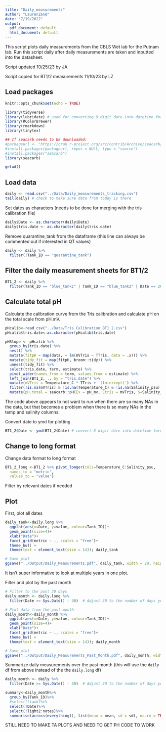 ```yaml
---
title: "Daily_measurements"
author: "LaurenZane"
date: "7/19/2022"
output:
  pdf_document: default
  html_document: default
---
```


This script plots daily measurements from the CBLS Wet lab for the Putnam lab. Run this script daily after daily measurements are taken and inputted into the datasheet. 

Script updated 10/25/23 by JA. 

Script copied for BT1/2 measurements 11/10/23 by LZ

## Load packages 
```r
knitr::opts_chunk$set(echo = TRUE)

library(tidyverse)
library(lubridate) # used for converting 8 digit date into datetime format for R
library(RColorBrewer)
library(rmarkdown)
library(tinytex)

## If seacarb needs to be downloaded:
#packageurl <- "https://cran.r-project.org/src/contrib/Archive/seacarb/seacarb_3.2.tar.gz"
#install.packages(packageurl, repos = NULL, type = "source")
#install.packages("seacarb")
library(seacarb) 

getwd()
```

## Load data 
```r
daily <- read.csv("../Data/Daily_measurements_tracking.csv")
tail(daily) # check to make sure data from today is there
```

Set dates as characters (needs to be done for merging with the tris calibration file)
```r
daily$Date <- as.character(daily$Date)
daily$tris.date <- as.character(daily$tris.date)
```


Remove quarantine_tank from the dataframe (this line can always be commented out if interested in QT values)

```r
daily <- daily %>%
  filter(!Tank_ID == "quarantine_tank")
```
## Filter the daily measurement sheets for BT1/2 
```r
BT1_2 <- daily %>%
  filter(Tank_ID == "blue_tank1" | Tank_ID == "blue_tank2" | Date == 20231110)

```



## Calculate total pH  

Calculate the calibration curve from the Tris calibration and calculate pH on the total scale from pH.mV. 
```r
pHcalib<-read_csv("../Data/Tris_Calibration_BT1_2.csv")
pHcalib$tris.date<-as.character(pHcalib$tris.date)

pHSlope <- pHcalib %>%
  group_by(tris.date) %>%
  nest() %>%
  mutate(fitpH = map(data, ~ lm(mVTris ~ TTris, data = .x))) %>%
  mutate(tidy_fit = map(fitpH, broom::tidy)) %>%
  unnest(tidy_fit) %>%
  select(tris.date, term, estimate) %>%
  pivot_wider(names_from = term, values_from = estimate) %>%
  left_join(BT1_2, ., by = "tris.date") %>%
  mutate(mVTris = Temperature_C * TTris + `(Intercept)`) %>%
  filter(!is.na(mVTris) & !is.na(Temperature_C) & !is.na(Salinity_psu) & !is.na(pH_mv)) %>%
  mutate(pH.total = seacarb::pH(Ex = pH_mv, Etris = mVTris, S=Salinity_psu, T=Temperature_C))
```

The code above appears to not want to run when there are so many NAs in the data, but that becomes a problem when there is so many NAs in the temp and salinity columns. 

Convert date to ymd for plotting 
```r
BT1_2$Date <- ymd(BT1_2$Date) # convert 8 digit date into datetime format
```

## Change to long format

Change data format to long format 
```r
BT1_2_long <-BT1_2 %>% pivot_longer(cols=Temperature_C:Salinity_psu,
  names_to = "metric",
  values_to = "value")
```

Filter by relevant dates if needed

## Plot

First, plot all dates 
```r
daily_tank<-daily.long %>%
  ggplot(aes(x=Date, y=value, colour=Tank_ID))+
  geom_point(size=4)+
  xlab("Date")+
  facet_grid(metric ~ ., scales = "free")+
  theme_bw() +
  theme(text = element_text(size = 14)); daily_tank

# Save plot 
ggsave("../Output/Daily_Measurements.pdf", daily_tank, width = 20, height = 15, units = c("in"))
```

It isn't super informative to look at multiple years in one plot. 

Filter and plot by the past month
```r
# Filter to the past 30 days 
daily_month <- daily.long %>%
  filter(Date >= Sys.Date() - 30)  # Adjust 30 to the number of days you want to consider

# Plot data from the past month
daily_month<-daily_month %>%
  ggplot(aes(x=Date, y=value, colour=Tank_ID))+
  geom_point(size=4)+
  xlab("Date")+
  facet_grid(metric ~ ., scales = "free")+
  theme_bw() +
  theme(text = element_text(size = 14)); daily_month

# Save plot 
ggsave("../Output/Daily_Measurements_Past_Month.pdf", daily_month, width = 20, height = 15, units = c("in"))
```

Summarize daily measurements over the past month (this will use the `daily` df from above instead of the the `daily.long` df)
```r
daily_month <- daily %>% 
  filter(Date >= Sys.Date() - 30)  # Adjust 30 to the number of days you want to consider

summary<-daily_month%>%
  group_by(Tank_ID)%>%
  #select(!tank)%>%
  select(!Date)%>%
  select(!light2:notes)%>%
  summarise(across(everything(), list(mean = mean, sd = sd), na.rm = TRUE)); summary
```

STILL NEED TO MAKE TA PLOTS AND NEED TO GET PH CODE TO WORK